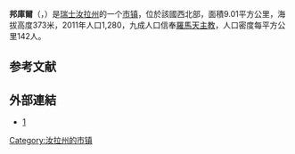 {{noteTA|G1=瑞士地名}}
{{Infobox Switzerland municipality}}
'''邦庫爾'''（{{lang-fr|Boncourt}}，{{IPA-fr|bɔ̃kuʁ}}）是[[瑞士|瑞士]][[汝拉州|汝拉州]]的一个[[市镇_(瑞士)|市镇]]，位於該國西北部，面積9.01平方公里，海拔高度373米，2011年人口1,280，九成人口信奉[[羅馬天主教|羅馬天主教]]，人口密度每平方公里142人。

== 参考文献 ==
{{Reflist}}

==外部連結==
* [http://www.boncourt.ch]

{{Switzerland-geo-stub}}
[[Category:汝拉州的市镇|Category:汝拉州的市镇]]